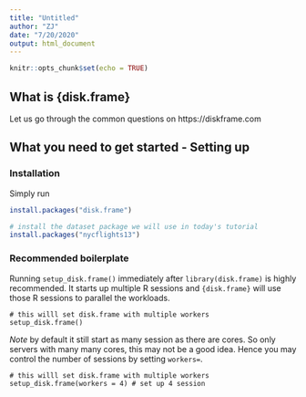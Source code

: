 ```yaml
---
title: "Untitled"
author: "ZJ"
date: "7/20/2020"
output: html_document
---
```


```r
knitr::opts_chunk$set(echo = TRUE)
```

## What is {disk.frame}

Let us go through the common questions on https://diskframe.com



## What you need to get started - Setting up

### Installation

Simply run

```r
install.packages("disk.frame")

# install the dataset package we will use in today's tutorial
install.packages("nycflights13")
```

### Recommended boilerplate

Running `setup_disk.frame()` immediately after `library(disk.frame)` is highly recommended. It starts up multiple R sessions and `{disk.frame}` will use those R sessions to parallel the workloads.

```
# this willl set disk.frame with multiple workers
setup_disk.frame()
```

*Note* by default it still start as many session as there are cores. So only servers with many many cores, this may not be a good idea. Hence you may control the number of sessions by setting `workers=`.

```
# this willl set disk.frame with multiple workers
setup_disk.frame(workers = 4) # set up 4 session
```



